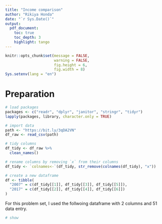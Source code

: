 ```yaml
---
title: "Income comparison"
author: "Rikiya Honda"
date: "`r Sys.Date()`"
output:
  pdf_document:
    toc: true
    toc_depth: 3
    highlight: tango
---
```


```r
knitr::opts_chunk$set(message = FALSE,
                      warning = FALSE,
                      fig.height = 6,
                      fig.width = 8)
Sys.setenv(lang = "en")
```


# Preparation

```r
# load packages 
packages <- c("readr", "dplyr", "janitor", "stringr", "tidyr")
lapply(packages, library, character.only = TRUE)

# import data 
path <- "https://bit.ly/3qDA2VN"
df_raw <- read_csv(path)

# tidy columns
df_tidy <- df_raw %>%
  clean_names() 

# rename columns by removing `x` from their columns
df_tidy <- `colnames<-`(df_tidy, str_remove(colnames(df_tidy), "x"))

# create a new dataframe
df <- tibble(
  "2007" = c(df_tidy[[1]], df_tidy[[3]], df_tidy[[5]]),
  "2017" = c(df_tidy[[2]], df_tidy[[4]], df_tidy[[6]])
)
```
For this problem set, I used the follwoing dataframe with 2 columns and 51 data entry.

```r
# show 
knitr::kable(head(df))
```

# practice problem 1. 


```r
# practice problem 1. 
result1 <- tibble(
 mean_value = lapply(df, mean, na.rm = T),
 median_value = lapply(df, median, na.rm = T),
 sd_value = lapply(df, sd, na.rm = T),
 q_25 = lapply(df, quantile, probs = 0.25, na.rm = T),
 q_75 = lapply(df, quantile, probs = 0.75, na.rm = T),
 q_95 = lapply(df, quantile, probs = 0.95, na.rm = T)
)

# add some modification
result1 <- 
  unnest(result1) %>% # unnest 
  t() %>% # exchange rows and columns
  `colnames<-`(value = c("2007", "2017")) # add column names
  

# adjust to $000s
result1 <- 
  result1 * 1000

# show
knitr::kable(result1)
```

# practice problem 2.

It is true that the average income increased from 2007 to 2017 because it went up from \$63k to \$67k duirng his/her administration. However, the country as a whole would not be better off since the median and the first quantile income decreased by \$1.5k and \$2.75k respectively, though people in the upper class experienced a huge  increase in their income. It would indicate that the only weathly get wealthier, and the income gap widened. It would be misleading to consider an incrase in the average incocme as econoimc benefits for all people in the country. 


